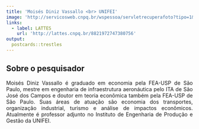 ```yaml
---
title: 'Moisés Diniz Vassallo <br> UNIFEI'
image: 'http://servicosweb.cnpq.br/wspessoa/servletrecuperafoto?tipo=1&id=K4228486H2'
links:
  - label: LATTES
    url: 'http://lattes.cnpq.br/8821972747380756'
output:
  postcards::trestles
---
```



<div style="text-align: justify">


## Sobre o pesquisador


Moisés Diniz Vassallo é graduado em economia pela FEA-USP de São Paulo, mestre em engenharia de infraestrutura aeronáutica pelo ITA de São José dos Campos e doutor em teoria econômica também pela FEA-USP de São Paulo. Suas áreas de atuação são economia dos transportes, organização industrial, turismo e análise de impactos econômicos. Atualmente é professor adjunto no Instituto de Engenharia de Produção e Gestão da UNIFEI. 

